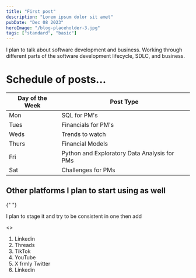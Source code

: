 ```yaml
---
title: "First post"
description: "Lorem ipsum dolor sit amet"
pubDate: "Dec 08 2023"
heroImage: "/blog-placeholder-3.jpg"
tags: ["standard", "basic"]
---
```


I plan to talk about software development and business. Working through different parts of the software development lifecycle, SDLC, and business.

# Schedule of posts...

| Day of the Week | Post Type                                    |
| --------------- | -------------------------------------------- |
| Mon             | SQL for PM's                                 |
| Tues            | Financials for PM's                          |
| Weds            | Trends to watch                              |
| Thurs           | Financial Models                             |
| Fri             | Python and Exploratory Data Analysis for PMs |
| Sat             | Challenges for PMs                           |

## Other platforms I plan to start using as well

{" "}
<p> I plan to stage it and try to be consistent in one then add</p>
<>
  <ol>
    <li> Linkedin </li>
    <li> Threads </li>
    <li> TikTok </li>
    <li> YouTube </li>
    <li> X frmly Twitter </li>
    <li> Linkedin </li>
  </ol>
</>
